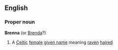 ==English==
===Proper noun===
'''Brenna'''  (or [[Brenda]]?)
#A [[Celtic]] [[female]] [[given name]] meaning [[raven]] [[haired]]